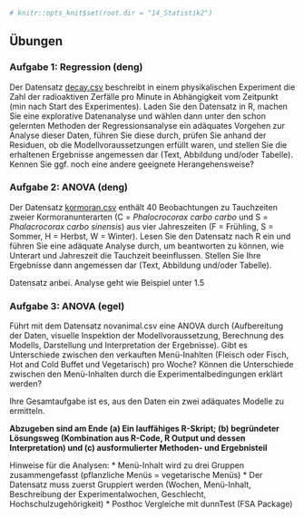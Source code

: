 ```r
# knitr::opts_knit$set(root.dir = "14_Statistik2")
```



##	Übungen

### Aufgabe 1: Regression (deng)
Der Datensatz [decay.csv](14_Statistik2/data/decay.csv) beschreibt in einem physikalischen Experiment die Zahl der radioaktiven Zerfälle pro Minute in Abhängigkeit vom Zeitpunkt (min nach Start des Experimentes).
Laden Sie den Datensatz in R, machen Sie eine explorative Datenanalyse und wählen dann unter den schon gelernten Methoden der Regressionsanalyse ein adäquates Vorgehen zur Analyse dieser Daten, führen Sie diese durch, prüfen Sie anhand der Residuen, ob die Modellvoraussetzungen erfüllt waren, und stellen Sie die erhaltenen Ergebnisse angemessen dar (Text, Abbildung und/oder Tabelle). Kennen Sie ggf. noch eine andere geeignete Herangehensweise?



### Aufgabe 2: ANOVA (deng)
Der Datensatz [kormoran.csv](14_Statistik2/data/kormoran.csv) enthält 40 Beobachtungen zu Tauchzeiten zweier Kormoranunterarten (C = *Phalocrocorax carbo carbo* und S = *Phalacrocorax carbo sinensis*) aus vier Jahreszeiten (F = Frühling, S = Sommer, H = Herbst, W = Winter). Lesen Sie den Datensatz nach R ein und führen Sie eine adäquate Analyse durch, um beantworten zu können, wie Unterart und Jahreszeit die Tauchzeit beeinflussen. Stellen Sie Ihre Ergebnisse dann angemessen dar (Text, Abbildung und/oder Tabelle).

Datensatz anbei. Analyse geht wie Beispiel unter 1.5



### Aufgabe 3: ANOVA (egel)

Führt mit dem Datensatz novanimal.csv eine ANOVA durch (Aufbereitung der Daten, visuelle Inspektion der Modellvoraussetzung, Berechnung des Modells, Darstellung und Interpretation der Ergebnisse). 
Gibt es Unterschiede zwischen den verkauften Menü-Inahlten (Fleisch oder Fisch, Hot and Cold Buffet und Vegetarisch) pro Woche? Können die Unterschiede zwischen den Menü-Inhalten durch die Experimentalbedingungen erklärt werden?

Ihre Gesamtaufgabe ist es, aus den Daten ein zwei adäquates Modelle zu ermitteln. 

**Abzugeben sind am Ende (a) Ein lauffähiges R-Skript; (b) begründeter Lösungsweg (Kombination aus R-Code, R Output und dessen Interpretation) und (c) ausformulierter Methoden- und Ergebnisteil**

Hinweise für die Analysen: 
* Menü-Inhalt wird zu drei Gruppen zusammengefasst (pflanzliche Menüs = vegetarische Menüs)
* Der Datensatz muss zuerst Gruppiert werden (Wochen, Menü-Inhalt, Beschreibung der Experimentalwochen, Geschlecht, Hochschulzugehörigkeit)
* Posthoc Vergleiche mit dunnTest (FSA Package)

<!-- Zusätzliche Analysen: -->
<!-- - Alternativ kann das Alter in den Analysen berücksichtigt werden. Hierfür müssen Altersgruppen gebiltet werden. -->
<!-- - Hinweis: bildet Altersgruppen ... mittels der "cut" Funktion -->






